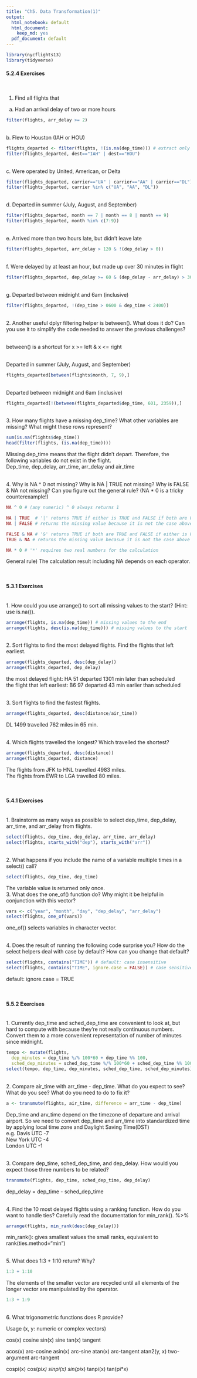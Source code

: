 ```yaml
--- 
title: "Ch5. Data Transformation(1)"
output:
  html_notebook: default
  html_document:
    keep_md: yes
  pdf_document: default
---
```

```r
library(nycflights13)
library(tidyverse)
```

  
  
#### 5.2.4 Exercises  
\

1. Find all flights that
\
a. Had an arrival delay of two or more hours
```r
filter(flights, arr_delay >= 2)
```
\
b. Flew to Houston (IAH or HOU)
```r
flights_departed <- filter(flights, !(is.na(dep_time))) # extract only the flights which left
filter(flights_departed, dest=="IAH" | dest=="HOU")
```
\
c. Were operated by United, American, or Delta
```r
filter(flights_departed, carrier=="UA" | carrier=="AA" | carrier=="DL")
filter(flights_departed, carrier %in% c("UA", "AA", "DL"))
```
\
d. Departed in summer (July, August, and September)
```r
filter(flights_departed, month == 7 | month == 8 | month == 9)
filter(flights_departed, month %in% c(7:9))
```
\
e. Arrived more than two hours late, but didn’t leave late
```r
filter(flights_departed, arr_delay > 120 & !(dep_delay > 0))
```
\
f. Were delayed by at least an hour, but made up over 30 minutes in flight
```r
filter(flights_departed, dep_delay >= 60 & (dep_delay - arr_delay) > 30)
```
\
g. Departed between midnight and 6am (inclusive)
```r
filter(flights_departed, !(dep_time > 0600 & dep_time < 2400))
```
\
2. Another useful dplyr filtering helper is between(). What does it do? Can you use it to simplify the code needed to answer the previous challenges?

\
between() is a shortcut for x >= left & x <= right

\
Departed in summer (July, August, and September)
```r
flights_departed[between(flights$month, 7, 9),]
```
\
Departed between midnight and 6am (inclusive)
```r
flights_departed[!(between(flights_departed$dep_time, 601, 2359)),]
```
\
3. How many flights have a missing dep_time? What other variables are missing? What might these rows represent?
```r
sum(is.na(flights$dep_time))
head(filter(flights, (is.na(dep_time))))
```
Missing dep_time means that the flight didn't depart. Therefore, the following variables do not exist in the flight.\
Dep_time, dep_delay, arr_time, arr_delay and air_time

\
4. Why is NA ^ 0 not missing? Why is NA | TRUE not missing? Why is FALSE & NA not missing? Can you figure out the general rule? (NA * 0 is a tricky counterexample!)

```r
NA ^ 0 # (any numeric) ^ 0 always returns 1
```

```r
NA | TRUE  # '|' returns TRUE if either is TRUE and FALSE if both are FALSE.
NA | FALSE # returns the missing value because it is not the case above.
```

```r
FALSE & NA # '&' returns TRUE if both are TRUE and FALSE if either is FALSE.
TRUE & NA # returns the missing value becasue it is not the case above .
```
```r
NA * 0 # '*' requires two real numbers for the calculation
```
General rule) The calculation result including NA depends on each operator.

\


#### 5.3.1 Exercises

\
1. How could you use arrange() to sort all missing values to the start? (Hint: use is.na()).
```r
arrange(flights, is.na(dep_time)) # missing values to the end
arrange(flights, desc(is.na(dep_time))) # missing values to the start
```
\
2. Sort flights to find the most delayed flights. Find the flights that left earliest.
```r
arrange(flights_departed, desc(dep_delay))
arrange(flights_departed, dep_delay)
```
the most delayed flight: HA 51 departed 1301 min later than scheduled\
the flight that left earliest: B6 97 departed 43 min earlier than scheduled

\
3. Sort flights to find the fastest flights.
```r
arrange(flights_departed, desc(distance/air_time))
```
DL 1499 travelled 762 miles in 65 min.

\
4. Which flights travelled the longest? Which travelled the shortest?
```r
arrange(flights_departed, desc(distance))
arrange(flights_departed, distance)
```
The flights from JFK to HNL travelled 4983 miles.\
The flights from EWR to LGA travelled 80 miles.

\


#### 5.4.1 Exercises
\
1. Brainstorm as many ways as possible to select dep_time, dep_delay, arr_time, and arr_delay from flights.
```r
select(flights, dep_time, dep_delay, arr_time, arr_delay)
select(flights, starts_with("dep"), starts_with("arr"))
```
\
2. What happens if you include the name of a variable multiple times in a select() call?
```r
select(flights, dep_time, dep_time)
```
The variable value is returned only once.
\
3. What does the one_of() function do? Why might it be helpful in conjunction with this vector?
```r
vars <- c("year", "month", "day", "dep_delay", "arr_delay")
select(flights, one_of(vars))
```
one_of() selects variables in character vector.

\
4. Does the result of running the following code surprise you? How do the select helpers deal with case by default? How can you change that default?
```r
select(flights, contains("TIME")) # default: case insensitive
select(flights, contains("TIME", ignore.case = FALSE)) # case sensitive
```
default: ignore.case = TRUE

\


#### 5.5.2 Exercises
\
1. Currently dep_time and sched_dep_time are convenient to look at, but hard to compute with because they’re not really continuous numbers. Convert them to a more convenient representation of number of minutes since midnight.

```r
tempo <- mutate(flights,
  dep_minutes = dep_time %/% 100*60 + dep_time %% 100, 
  sched_dep_minutes = sched_dep_time %/% 100*60 + sched_dep_time %% 100) # convert into number of minutes  
select(tempo, dep_time, dep_minutes, sched_dep_time, sched_dep_minutes) # easy to calculate (in number of minutes)
```

\
2. Compare air_time with arr_time - dep_time. What do you expect to see? What do you see? What do you need to do to fix it?

```r
a <- transmute(flights, air_time, difference = arr_time - dep_time)

```
Dep_time and arv_time depend on the timezone of departure and arrival airport. So we need to convert dep_time and arr_time into standardized time by applying local time zone and Daylight Saving Time(DST)\
e.g. Davis UTC -7\
     New York UTC -4\
     London UTC -1
     
\
3. Compare dep_time, sched_dep_time, and dep_delay. How would you expect those three numbers to be related?
```r
transmute(flights, dep_time, sched_dep_time, dep_delay)
```
dep_delay = dep_time - sched_dep_time

\
4. Find the 10 most delayed flights using a ranking function. How do you want to handle ties? Carefully read the documentation for min_rank(). %>%
```r
arrange(flights, min_rank(desc(dep_delay)))
```
min_rank(): gives smallest values the small ranks, equivalent to rank(ties.method="min") 

\
5. What does 1:3 + 1:10 return? Why?
```r
1:3 + 1:10
```
The elements of the smaller vector are recycled until all elements of the longer vector are manipulated by the operator.

```r
1:3 + 1:9
```

\
6. What trigonometric functions does R provide?

Usage (x, y: numeric or complex vectors)

cos(x) cosine
sin(x) sine
tan(x) tangent

acos(x) arc-cosine
asin(x) arc-sine
atan(x) arc-tangent
atan2(y, x) two-argument arc-tangent

cospi(x) cos(pi*x)
sinpi(x) sin(pi*x)
tanpi(x) tan(pi*x)












